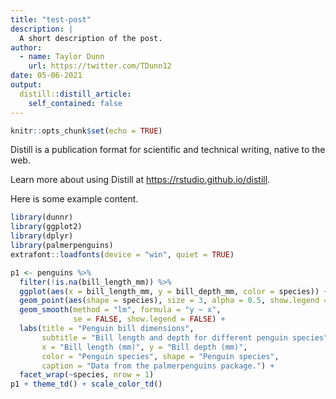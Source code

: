 ```yaml
---
title: "test-post"
description: |
  A short description of the post.
author:
  - name: Taylor Dunn
    url: https://twitter.com/TDunn12
date: 05-06-2021
output:
  distill::distill_article:
    self_contained: false
---
```



```r
knitr::opts_chunk$set(echo = TRUE)
```

Distill is a publication format for scientific and technical writing, native to the web.

Learn more about using Distill at <https://rstudio.github.io/distill>.

Here is some example content.

```r
library(dunnr)
library(ggplot2)
library(dplyr)
library(palmerpenguins)
extrafont::loadfonts(device = "win", quiet = TRUE)

p1 <- penguins %>%
  filter(!is.na(bill_length_mm)) %>%
  ggplot(aes(x = bill_length_mm, y = bill_depth_mm, color = species)) +
  geom_point(aes(shape = species), size = 3, alpha = 0.5, show.legend = FALSE) +
  geom_smooth(method = "lm", formula = "y ~ x",
              se = FALSE, show.legend = FALSE) +
  labs(title = "Penguin bill dimensions",
       subtitle = "Bill length and depth for different penguin species",
       x = "Bill length (mm)", y = "Bill depth (mm)",
       color = "Penguin species", shape = "Penguin species",
       caption = "Data from the palmerpenguins package.") +
  facet_wrap(~species, nrow = 1)
p1 + theme_td() + scale_color_td()
```

